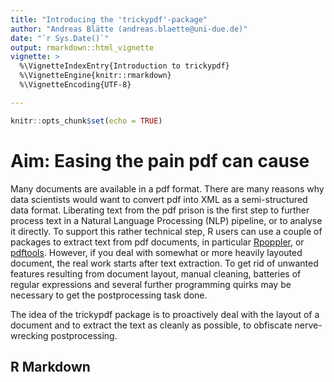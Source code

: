 ```yaml
---
title: "Introducing the 'trickypdf'-package"
author: "Andreas Blätte (andreas.blaette@uni-due.de)"
date: "`r Sys.Date()`"
output: rmarkdown::html_vignette
vignette: >
  %\VignetteIndexEntry{Introduction to trickypdf}
  %\VignetteEngine{knitr::rmarkdown}
  %\VignetteEncoding{UTF-8}

---
```



```r
knitr::opts_chunk$set(echo = TRUE)
```

# Aim: Easing the pain pdf can cause

Many documents are available in a pdf format. There are many reasons why data scientists would want to convert pdf into XML as a semi-structured data format. Liberating text from the pdf prison
is the first step to further process text in a Natural Language Processing (NLP) pipeline, or to analyse it directly. To support this rather technical step, R users can use a couple of packages to extract text from pdf documents, in particular [Rpoppler](), or [pdftools](). However, if you deal with somewhat or more heavily layouted document, the real work starts after text extraction. To get rid of unwanted features resulting from document layout, manual cleaning, batteries of regular expressions and several further programming quirks may be necessary to get the postprocessing task done.

The idea of the trickypdf package is to proactively deal with the layout of a document and to extract
the text as cleanly as possible, to obfiscate nerve-wrecking postprocessing.





## R Markdown

